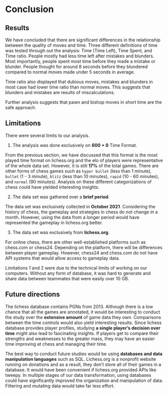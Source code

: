 # Conclusion

## Results

We have concluded that there are significant differences in the relationship between the quality of moves and time.
Three different definitions of time was tested through out the analysis: Time (Time Left), Time Spent, and Time ratio.
People mostly had less time left after mistakes and blunders. Most importantly, people spent most time before they made a mistake or blunder. People thought for around 8 seconds before they blundered compared to normal moves made under 5 seconds in average.

Time ratio also displayed that dubious moves, mistakes and blunders in most case had lower time ratio than normal moves. This suggests that blunders and mistakes are results of miscalculations.

Further analysis suggests that pawn and bishop moves in short time are the safe approach.

## Limitations

There were several limits to our analysis.

1. The analysis was done exclusively on **600 + 0** Time Format.

From the previous section, we have discussed that this format is the most played time format on lichess.org and the elo of players were representative of the whole data set. However, it is still **17%** of the total games. There are other forms of chess games such as `hyper bullet` (less than 1 minute), `bullet` (1 - 3 minute), `blitz` (less than 10 minutes), `rapid` (10 - 60 minutes), and `normal` (90 minutes). Analysis on these different categorizations of chess could have yielded interesting insights.

2. The data set was gathered over a **brief period**.

The data set was exclusively collected in **October 2021**. Considering the history of chess, the gameplay and strategies in chess do not change in a month. However, using the data from a longer period would have represented the gameplay in lichess.org better.

3. The data set was exclusively from **lichess.org**.

For online chess, there are other well-established platforms such as chess.com or chess24. Depending on the platform, there will be differences between player gameplay. However, chess24 and chess.com do not have API systems that would allow access to gameplay data. 

Limitations 1 and 2 were due to the technical limits of working on our computers. Without any form of database, it was hard to generate and share data between teammates that were easily over 10 GB.

## Future directions

The lichess database contains PGNs from 2013. Although there is a low chance that all the games are annotated, it would be interesting to conduct the study over the **extensive amount** of game data they own. Comparisons between the time controls would also yield interesting results. Since lichess database provides player profiles, studying **a single player's decision over time** might also lead to fascinating insights. If players get to compare their strengths and weaknesses to the greater mass, they may have an easier time improving at chess and managing their time.

The best way to conduct future studies would be using **databases and data manipulation languages** such as SQL. Lichess.org is a nonprofit website running on donations and as a result, they don't store all of their games in a database. It would have been convenient if lichess.org provided APIs like tweepy. In multiple stages of our data transformation, using databases could have significantly improved the organization and manipulation of data. Filtering and mutating data would take far less effort.
